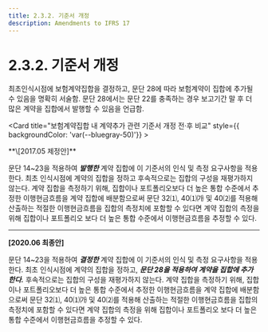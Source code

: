 ```yaml
---
title: 2.3.2. 기준서 개정
description: Amendments to IFRS 17
---
```



# 2.3.2. 기준서 개정

최초인식시점에 보험계약집합을 결정하고, 문단 28에 따라 보험계약이 집합에 추가될 수 있음을 명확히 서술함. 문단 28에서는 문단 22를 충족하는 경우 보고기간 말 후 더 많은 계약을 집합에서 발행할 수 있음을 언급함.&#x20;

<Card title="보험계약집합 내 계약추가 관련 기준서 개정 전·후 비교" style={{ backgroundColor: 'var(--bluegray-50)'}} >

<Accordion activeIndex={[]}>
<AccordionTab header="문단 24" leftIcon="pi pi-calendar mr-2">
**\[2017.05 제정안]**

문단 14\~23을 적용하여 ***발행한*** 계약 집합에 이 기준서의 인식 및 측정 요구사항을 적용한다. 최초 인식시점에 계약의 집합을 정하고 후속적으로는 집합의 구성을 재평가하지 않는다. 계약 집합을 측정하기 위해, 집합이나 포트폴리오보다 더 높은 통합 수준에서 추정한 이행현금흐름을 계약 집합에 배분함으로써 문단 32⑴, 40⑴㈎ 및 40⑵를 적용해 산출하는 적절한 이행현금흐름을 집합의 측정치에 포함할 수 있다면 계약 집합의 측정을 위해 집합이나 포트폴리오 보다 더 높은 통합 수준에서 이행현금흐름을 추정할 수 있다.

---
**\[2020.06 최종안]**&#x20;

문단 14\~23을 적용하여 ***결정한*** 계약 집합에 이 기준서의 인식 및 측정 요구사항을 적용한다. 최초 인식시점에 계약의 집합을 정하고, ***문단 28을 적용하여 계약을 집합에 추가한다.*** 후속적으로는 집합의 구성을 재평가하지 않는다. 계약 집합을 측정하기 위해, 집합이나 포트폴리오보다 더 높은 통합 수준에서 추정한 이행현금흐름을 계약 집합에 배분함으로써 문단 32⑴, 40⑴㈎ 및 40⑵를 적용해 산출하는 적절한 이행현금흐름을 집합의 측정치에 포함할 수 있다면 계약 집합의 측정을 위해 집합이나 포트폴리오 보다 더 높은 통합 수준에서 이행현금흐름을 추정할 수 있다.
</AccordionTab>
</Accordion>

</Card>
